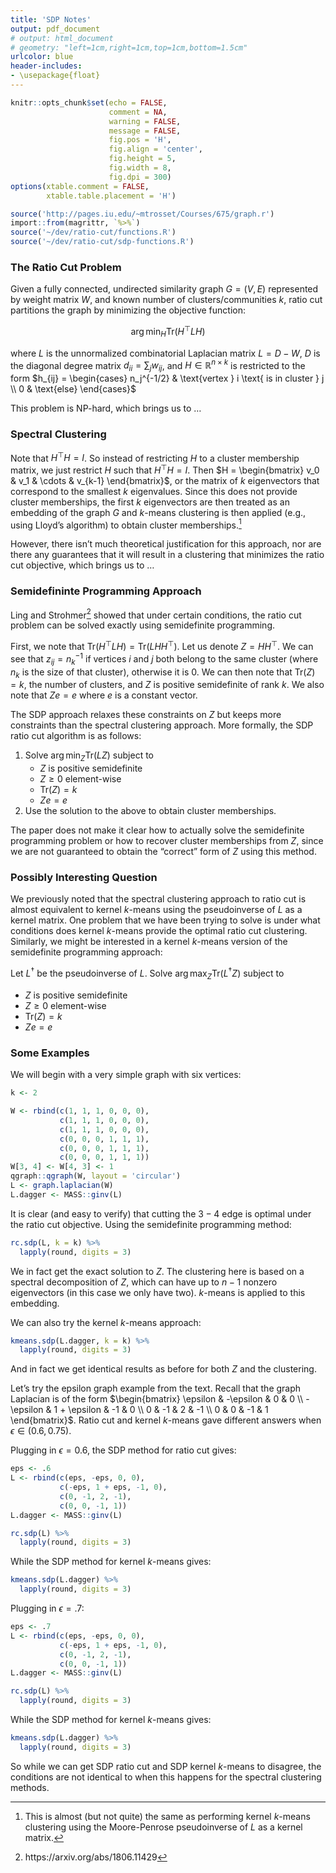 ```yaml
---
title: 'SDP Notes'
output: pdf_document
# output: html_document
# geometry: "left=1cm,right=1cm,top=1cm,bottom=1.5cm"
urlcolor: blue
header-includes:
- \usepackage{float}
---
```


```r
knitr::opts_chunk$set(echo = FALSE, 
                      comment = NA, 
                      warning = FALSE, 
                      message = FALSE, 
                      fig.pos = 'H', 
                      fig.align = 'center', 
                      fig.height = 5, 
                      fig.width = 8, 
                      fig.dpi = 300)
options(xtable.comment = FALSE, 
        xtable.table.placement = 'H')
```

```r
source('http://pages.iu.edu/~mtrosset/Courses/675/graph.r')
import::from(magrittr, `%>%`)
source('~/dev/ratio-cut/functions.R')
source('~/dev/ratio-cut/sdp-functions.R')
```

\newcommand{\tr}{\text{Tr}}

### The Ratio Cut Problem

Given a fully connected, undirected similarity graph $G = (V, E)$ represented by weight matrix $W$, and known number of clusters/communities $k$, ratio cut 
partitions the graph by minimizing the objective function:

$$\arg\min_H \tr(H^\top L H)$$

where $L$ is the unnormalized combinatorial Laplacian matrix $L = D - W$, 
$D$ is the diagonal degree matrix $d_{ii} = \sum_j w_{ij}$, and 
$H \in \mathbb{R}^{n \times k}$ is restricted to the form 
$h_{ij} = \begin{cases} 
  n_j^{-1/2} & \text{vertex } i \text{ is in cluster } j \\
  0 & \text{else}
\end{cases}$

This problem is NP-hard, which brings us to ...

### Spectral Clustering

Note that $H^\top H = I$. So instead of restricting $H$ to a cluster membership 
matrix, we just restrict $H$ such that $H^\top H = I$. Then 
$H = \begin{bmatrix} v_0 & v_1 & \cdots & v_{k-1} \end{bmatrix}$, or the 
matrix of $k$ eigenvectors that correspond to the smallest $k$ eigenvalues. 
Since this does not provide cluster memberships, the first $k$ eigenvectors 
are then treated as an embedding of the graph $G$ and $k$-means clustering is 
then applied (e.g., using Lloyd's algorithm) to obtain cluster memberships.[^1] 

However, there isn't much theoretical justification for this approach, nor are 
there any guarantees that it will result in a clustering that minimizes the 
ratio cut objective, which brings us to ...

[^1]: This is almost (but not quite) the same as performing kernel $k$-means 
clustering using the Moore-Penrose pseudoinverse of $L$ as a kernel matrix.

### Semidefininte Programming Approach

Ling and Strohmer[^2] showed that under certain conditions, the ratio cut 
problem can be solved exactly using semidefinite programming. 

First, we note that $\tr(H^\top L H) = \tr(L H H^\top)$. Let us denote 
$Z = H H^\top$. We can see that $z_{ij} = n_k^{-1}$ if vertices $i$ and $j$ 
both belong to the same cluster (where $n_k$ is the size of that cluster), 
otherwise it is $0$. We can then note that $\tr(Z) = k$, the number of 
clusters, and $Z$ is positive semidefinite of rank $k$. We also note that 
$Z e = e$ where $e$ is a constant vector. 

The SDP approach relaxes these constraints on $Z$ but keeps more constraints 
than the spectral clustering approach. More formally, the SDP ratio cut 
algorithm is as follows:

1. Solve $\arg\min_Z \tr(L Z)$ subject to 
    * $Z$ is positive semidefinite
    * $Z \geq 0$ element-wise
    * $\tr(Z) = k$
    * $Ze = e$
2. Use the solution to the above to obtain cluster memberships.

The paper does not make it clear how to actually solve the semidefinite 
programming problem or how to recover cluster memberships from $Z$, since 
we are not guaranteed to obtain the "correct" form of $Z$ using this method. 

[^2]: https://arxiv.org/abs/1806.11429

### Possibly Interesting Question

We previously noted that the spectral clustering approach to ratio cut is 
almost equivalent to kernel $k$-means using the pseudoinverse of $L$ as a 
kernel matrix. One problem that we have been trying to solve is under what 
conditions does kernel $k$-means provide the optimal ratio cut clustering. 
Similarly, we might be interested in a kernel $k$-means version of the 
semidefinite programming approach:

Let $L^\dagger$ be the pseudoinverse of $L$. Solve 
$\arg\max_Z \tr(L^\dagger Z)$ subject to

* $Z$ is positive semidefinite
* $Z \geq 0$ element-wise
* $\tr(Z) = k$
* $Ze = e$
    

### Some Examples

We will begin with a very simple graph with six vertices:

```r
k <- 2
```

```r
W <- rbind(c(1, 1, 1, 0, 0, 0), 
           c(1, 1, 1, 0, 0, 0), 
           c(1, 1, 1, 0, 0, 0), 
           c(0, 0, 0, 1, 1, 1), 
           c(0, 0, 0, 1, 1, 1), 
           c(0, 0, 0, 1, 1, 1))
W[3, 4] <- W[4, 3] <- 1
qgraph::qgraph(W, layout = 'circular')
L <- graph.laplacian(W)
L.dagger <- MASS::ginv(L)
```

It is clear (and easy to verify) that cutting the $3-4$ edge is optimal under 
the ratio cut objective. Using the semidefinite programming method:

```r
rc.sdp(L, k = k) %>% 
  lapply(round, digits = 3)
```

We in fact get the exact solution to $Z$. The clustering here is based on a 
spectral decomposition of $Z$, which can have up to $n - 1$ nonzero 
eigenvectors (in this case we only have two). $k$-means is applied to this 
embedding.

We can also try the kernel $k$-means approach:

```r
kmeans.sdp(L.dagger, k = k) %>% 
  lapply(round, digits = 3)
```

And in fact we get identical results as before for both $Z$ and the clustering.

Let's try the epsilon graph example from the text. Recall that the graph 
Laplacian is of the form 
$\begin{bmatrix} 
  \epsilon & -\epsilon & 0 & 0 \\
  -\epsilon & 1 + \epsilon & -1 & 0 \\
  0 & -1 & 2 & -1 \\
  0 & 0 & -1 & 1
\end{bmatrix}$. 
Ratio cut and kernel $k$-means gave different answers when 
$\epsilon \in (0.6, 0.75)$.

Plugging in $\epsilon = 0.6$, the SDP method for ratio cut gives:

```r
eps <- .6
L <- rbind(c(eps, -eps, 0, 0), 
           c(-eps, 1 + eps, -1, 0), 
           c(0, -1, 2, -1),
           c(0, 0, -1, 1))
L.dagger <- MASS::ginv(L)
```

```r
rc.sdp(L) %>% 
  lapply(round, digits = 3)
```

While the SDP method for kernel $k$-means gives:

```r
kmeans.sdp(L.dagger) %>% 
  lapply(round, digits = 3)
```

Plugging in $\epsilon = .7$:

```r
eps <- .7
L <- rbind(c(eps, -eps, 0, 0), 
           c(-eps, 1 + eps, -1, 0), 
           c(0, -1, 2, -1),
           c(0, 0, -1, 1))
L.dagger <- MASS::ginv(L)
```

```r
rc.sdp(L) %>% 
  lapply(round, digits = 3)
```

While the SDP method for kernel $k$-means gives:

```r
kmeans.sdp(L.dagger) %>% 
  lapply(round, digits = 3)
```

So while we can get SDP ratio cut and SDP kernel $k$-means to disagree, the 
conditions are not identical to when this happens for the spectral clustering
methods. 